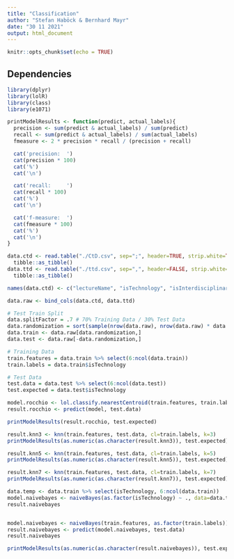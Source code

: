 ```yaml
---
title: "Classification"
author: "Stefan Haböck & Bernhard Mayr"
date: "30 11 2021"
output: html_document
---
```


```r
knitr::opts_chunk$set(echo = TRUE)
```

## Dependencies
```r
library(dplyr)
library(lolR)
library(class)
library(e1071)
```

```r
printModelResults <- function(predict, actual_labels){
  precision <- sum(predict & actual_labels) / sum(predict)
  recall <- sum(predict & actual_labels) / sum(actual_labels)
  fmeasure <- 2 * precision * recall / (precision + recall)

  cat('precision:  ')
  cat(precision * 100)
  cat('%')
  cat('\n')

  cat('recall:     ')
  cat(recall * 100)
  cat('%')
  cat('\n')

  cat('f-measure:  ')
  cat(fmeasure * 100)
  cat('%')
  cat('\n')
}
```

```r
data.ctd <- read.table("./CtD.csv", sep=";", header=TRUE, strip.white=TRUE) %>%
  tibble::as_tibble()
data.ttd <- read.table("./ttd.csv", sep=",", header=FALSE, strip.white=TRUE) %>%
  tibble::as_tibble()

names(data.ctd) <- c("lectureName", "isTechnology", "isInterdisciplinary", "isMedia", "isBiology")

data.raw <- bind_cols(data.ctd, data.ttd)
```

```r
# Test Train Split
data.splitFactor = .7 # 70% Training Data / 30% Test Data
data.randomization = sort(sample(nrow(data.raw), nrow(data.raw) * data.splitFactor))
data.train <- data.raw[data.randomization,]
data.test <- data.raw[-data.randomization,]

# Training Data
train.features = data.train %>% select(6:ncol(data.train))
train.labels = data.train$isTechnology

# Test Data
test.data = data.test %>% select(6:ncol(data.test))
test.expected = data.test$isTechnology
```

```r
model.rocchio <- lol.classify.nearestCentroid(train.features, train.labels)
result.rocchio <- predict(model, test.data)

printModelResults(result.rocchio, test.expected)
```

```r
result.knn3 <- knn(train.features, test.data, cl=train.labels, k=3)
printModelResults(as.numeric(as.character(result.knn3)), test.expected)

result.knn5 <- knn(train.features, test.data, cl=train.labels, k=5)
printModelResults(as.numeric(as.character(result.knn5)), test.expected)

result.knn7 <- knn(train.features, test.data, cl=train.labels, k=7)
printModelResults(as.numeric(as.character(result.knn7)), test.expected)
```

```r
data.temp <- data.train %>% select(isTechnology, 6:ncol(data.train))
model.naivebayes <- naiveBayes(as.factor(isTechnology) ~ ., data=data.temp)
result.naivebayes


model.naivebayes <- naiveBayes(train.features, as.factor(train.labels))
result.naivebayes <- predict(model.naivebayes, test.data)
result.naivebayes

printModelResults(as.numeric(as.character(result.naivebayes)), test.expected)
```